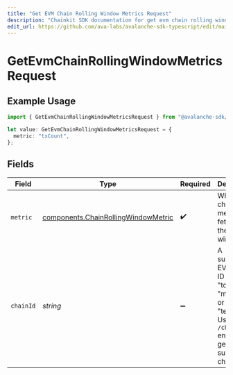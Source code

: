 ```yaml
---
title: "Get EVM Chain Rolling Window Metrics Request"
description: "Chainkit SDK documentation for get evm chain rolling window metrics request"
edit_url: https://github.com/ava-labs/avalanche-sdk-typescript/edit/main/chainkit/docs/models/operations/getevmchainrollingwindowmetricsrequest.md
---
```


# GetEvmChainRollingWindowMetricsRequest

## Example Usage

```typescript
import { GetEvmChainRollingWindowMetricsRequest } from "@avalanche-sdk/chainkit/models/operations";

let value: GetEvmChainRollingWindowMetricsRequest = {
  metric: "txCount",
};
```

## Fields

| Field                                                                                                                                 | Type                                                                                                                                  | Required                                                                                                                              | Description                                                                                                                           | Example                                                                                                                               |
| ------------------------------------------------------------------------------------------------------------------------------------- | ------------------------------------------------------------------------------------------------------------------------------------- | ------------------------------------------------------------------------------------------------------------------------------------- | ------------------------------------------------------------------------------------------------------------------------------------- | ------------------------------------------------------------------------------------------------------------------------------------- |
| `metric`                                                                                                                              | [components.ChainRollingWindowMetric](https://github.com/ava-labs/avalanche-sdk-typescript/blob/main/chainkit/models/components/chainrollingwindowmetric.md)                                            | :heavy_check_mark:                                                                                                                    | Which chain level metric to fetch for the rolling window.                                                                             | txCount                                                                                                                               |
| `chainId`                                                                                                                             | *string*                                                                                                                              | :heavy_minus_sign:                                                                                                                    | A supported EVM chain ID or one of "total", "mainnet", or "testnet". Use the `/chains` endpoint to get a list of supported chain IDs. | 43114                                                                                                                                 |